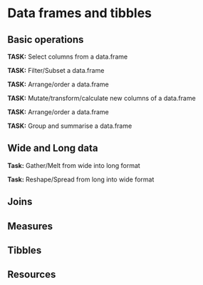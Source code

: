 # Data frames and tibbles

## Basic operations

**TASK:** Select columns from a data.frame

**TASK:** Filter/Subset a data.frame

**TASK:** Arrange/order a data.frame

**TASK:** Mutate/transform/calculate new columns of a data.frame

**TASK:** Arrange/order a data.frame

**TASK:** Group and summarise a data.frame

## Wide and Long data

**Task:** Gather/Melt from wide into long format

**Task:** Reshape/Spread from long into wide format

## Joins

## Measures

## Tibbles

## Resources